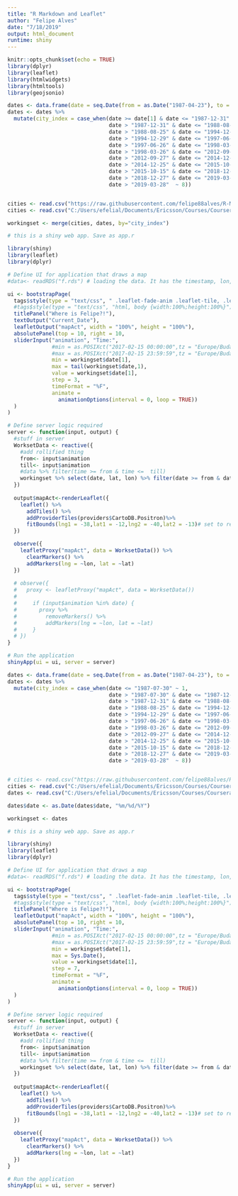 ```yaml
---
title: "R Markdown and Leaflet"
author: "Felipe Alves"
date: "7/18/2019"
output: html_document
runtime: shiny
---
```


```r
knitr::opts_chunk$set(echo = TRUE)
library(dplyr)
library(leaflet)
library(htmlwidgets)
library(htmltools)
library(geojsonio)
```

```r
dates <- data.frame(date = seq.Date(from = as.Date("1987-04-23"), to = Sys.Date(),by ="week"))
dates <- dates %>% 
  mutate(city_index = case_when(date >= date[1] & date <= "1987-12-31" ~ 1,
                                date > "1987-12-31" & date <= "1988-08-25" ~ 2,
                                date > "1988-08-25" & date <= "1994-12-29" ~ 3,
                                date > "1994-12-29" & date <= "1997-06-26" ~ 4,
                                date > "1997-06-26" & date <= "1998-03-26" ~ 5,
                                date > "1998-03-26" & date <= "2012-09-27" ~ 2,
                                date > "2012-09-27" & date <= "2014-12-25" ~ 6,
                                date > "2014-12-25" & date <= "2015-10-15" ~ 7,
                                date > "2015-10-15" & date <= "2018-12-27" ~ 8,
                                date > "2018-12-27" & date <= "2019-03-28" ~ 9,
                                date > "2019-03-28"  ~ 8))


cities <- read.csv("https://raw.githubusercontent.com/felipe88alves/R-Markdown-and-Leaflet/master/cities.csv", header = TRUE, sep = ",", quote = "\"")
cities <- read.csv("C:/Users/efelial/Documents/Ericsson/Courses/Coursera/Data_Science-John_Hopkins/9 - Developing Data Products in R/W2/Project/cities.csv", header = TRUE, sep = ",", quote = "\"")

workingset <- merge(cities, dates, by="city_index")

# this is a shiny web app. Save as app.r

library(shiny)
library(leaflet)
library(dplyr)

# Define UI for application that draws a map
#data<- readRDS("f.rds") # loading the data. It has the timestamp, lon, lat, and the accuracy (size of circles)

ui <- bootstrapPage(
  tags$style(type = "text/css", " .leaflet-fade-anim .leaflet-tile, .leaflet-fade-anim .leaflet-popup {opacity: 1 !important;}", "html, body {width:100%;height:100%}"),
  #tags$style(type = "text/css", "html, body {width:100%;height:100%}"),
  titlePanel("Where is Felipe?!"),
  textOutput("Current_Date"),
  leafletOutput("mapAct", width = "100%", height = "100%"),
  absolutePanel(top = 10, right = 10,
  sliderInput("animation", "Time:",
              #min = as.POSIXct("2017-02-15 00:00:00",tz = "Europe/Budapest"),
              #max = as.POSIXct("2017-02-15 23:59:59",tz = "Europe/Budapest"),
              min = workingset$date[1],
              max = tail(workingset$date,1),
              value = workingset$date[1],
              step = 3,
              timeFormat = "%F",
              animate =
                animationOptions(interval = 0, loop = TRUE))
  )
)

# Define server logic required
server <- function(input, output) {
  #stuff in server
  WorksetData <- reactive({
    #add rollified thing
    from<- input$animation
    till<- input$animation
    #data %>% filter(time >= from & time <=  till)
    workingset %>% select(date, lat, lon) %>% filter(date >= from & date <=  till)
  })
  
  output$mapAct<-renderLeaflet({
    leaflet() %>%
      addTiles() %>%
      addProviderTiles(providers$CartoDB.Positron)%>%
      fitBounds(lng1 = -38,lat1 = -12,lng2 = -40,lat2 = -13)# set to reactive minimums
  })

  observe({
    leafletProxy("mapAct", data = WorksetData()) %>%
      clearMarkers() %>%
      addMarkers(lng = ~lon, lat = ~lat)
  })
    
  # observe({
  #   proxy <- leafletProxy("mapAct", data = WorksetData())
  #   
  #     if (input$animation %in% date) {
  #       proxy %>% 
  #         removeMarkers() %>%
  #         addMarkers(lng = ~lon, lat = ~lat)  
  #     }
  # })
}

# Run the application 
shinyApp(ui = ui, server = server)
```







```r
dates <- data.frame(date = seq.Date(from = as.Date("1987-04-23"), to = Sys.Date(),by ="week"))
dates <- dates %>% 
  mutate(city_index = case_when(date <= "1987-07-30" ~ 1,
                                date > "1987-07-30" & date <= "1987-12-31" ~ 2,
                                date > "1987-12-31" & date <= "1988-08-25" ~ 1,
                                date > "1988-08-25" & date <= "1994-12-29" ~ 3,
                                date > "1994-12-29" & date <= "1997-06-26" ~ 4,
                                date > "1997-06-26" & date <= "1998-03-26" ~ 5,
                                date > "1998-03-26" & date <= "2012-09-27" ~ 2,
                                date > "2012-09-27" & date <= "2014-12-25" ~ 6,
                                date > "2014-12-25" & date <= "2015-10-15" ~ 7,
                                date > "2015-10-15" & date <= "2018-12-27" ~ 8,
                                date > "2018-12-27" & date <= "2019-03-28" ~ 9,
                                date > "2019-03-28"  ~ 8))


# cities <- read.csv("https://raw.githubusercontent.com/felipe88alves/R-Markdown-and-Leaflet/master/cities.csv", header = TRUE, sep = ",", quote = "\"")
cities <- read.csv("C:/Users/efelial/Documents/Ericsson/Courses/Coursera/Data_Science-John_Hopkins/9 - Developing Data Products in R/W2/Project/cities.csv", header = TRUE, sep = ",", quote = "\"")
dates <- read.csv("C:/Users/efelial/Documents/Ericsson/Courses/Coursera/Data_Science-John_Hopkins/9 - Developing Data Products in R/W2/Project/cities_and_dates.csv", header = TRUE, sep = ",", quote = "\"")

dates$date <- as.Date(dates$date, "%m/%d/%Y")

workingset <- dates

# this is a shiny web app. Save as app.r

library(shiny)
library(leaflet)
library(dplyr)

# Define UI for application that draws a map
#data<- readRDS("f.rds") # loading the data. It has the timestamp, lon, lat, and the accuracy (size of circles)

ui <- bootstrapPage(
  tags$style(type = "text/css", " .leaflet-fade-anim .leaflet-tile, .leaflet-fade-anim .leaflet-popup {opacity: 1 !important;}", "html, body {width:100%;height:100%}"),
  #tags$style(type = "text/css", "html, body {width:100%;height:100%}"),
  titlePanel("Where is Felipe?!"),
  leafletOutput("mapAct", width = "100%", height = "100%"),
  absolutePanel(top = 10, right = 10,
  sliderInput("animation", "Time:",
              #min = as.POSIXct("2017-02-15 00:00:00",tz = "Europe/Budapest"),
              #max = as.POSIXct("2017-02-15 23:59:59",tz = "Europe/Budapest"),
              min = workingset$date[1],
              max = Sys.Date(),
              value = workingset$date[1],
              step = 7,
              timeFormat = "%F",
              animate =
                animationOptions(interval = 0, loop = TRUE))
  )
)

# Define server logic required
server <- function(input, output) {
  #stuff in server
  WorksetData <- reactive({
    #add rollified thing
    from<- input$animation
    till<- input$animation
    #data %>% filter(time >= from & time <=  till)
    workingset %>% select(date, lat, lon) %>% filter(date >= from & date <=  till)
  })
  
  output$mapAct<-renderLeaflet({
    leaflet() %>%
      addTiles() %>%
      addProviderTiles(providers$CartoDB.Positron)%>%
      fitBounds(lng1 = -38,lat1 = -12,lng2 = -40,lat2 = -13)# set to reactive minimums
  })
  
  observe({
    leafletProxy("mapAct", data = WorksetData()) %>%
      clearMarkers() %>%
      addMarkers(lng = ~lon, lat = ~lat)
  })
}

# Run the application 
shinyApp(ui = ui, server = server)
```